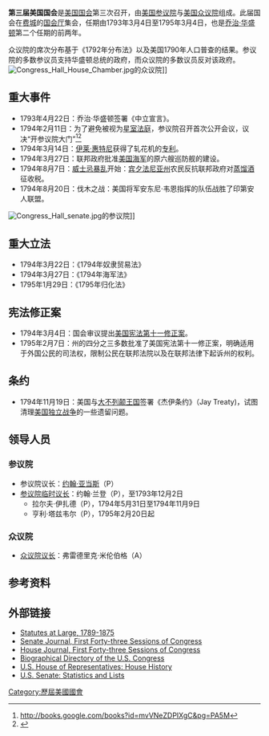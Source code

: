 {{refimprove|time=2015-08-15T04:07:48+00:00}}
{{Infobox United States Congress
|number         = 3
|previous       = 第2届
|next           = 第4届

|image          = Congress_Hall_exterior.jpg
|imagename      = [[国会厅|国会厅]]
|imagedate      = 2007年

|start          = 1793年3月4日
|end            = 1795年3月4日
|sessionnumber1 = 特殊
|sessionstart1  = 1793年3月4日
|sessionend1    = 1793年3月4日
|sessionnumber2 = 第一次
|sessionstart2  = 1793年12月2日
|sessionend2    = 1794年6月9日
|sessionnumber3 = 第二次
|sessionstart3  = 1794年11月3日
|sessionend3    = 1795年3月3日

|vp             = [[约翰·亚当斯|约翰·亚当斯]]
|pro tem        = [[理查德·亨利·李|理查德·亨利·李]]<br>[[约翰·兰登|约翰·兰登]]
|speaker        = [[乔纳森·特朗布尔二世|乔纳森·特朗布尔二世]]

|senators       = 27-30
|reps           = 101-105
|delegates      = 1
|s-majority     = 支持政府派
|h-majority     = 反对政府派
}}
'''第三届美国国会'''是[[美国国会|美国国会]]第三次召开，由[[美国参议院|美国参议院]]与[[美国众议院|美国众议院]]组成。此届国会在[[费城|费城]]的[[国会厅|国会厅]]集会，任期由1793年3月4日至1795年3月4日，也是[[乔治·华盛顿|乔治·华盛顿]]第二个任期的前两年。

众议院的席次分布基于《1792年分布法》以及美国1790年人口普查的结果。参议院的多数参议员支持华盛顿总统的政府，而众议院的多数议员反对该政府。
[[File:Congress_Hall_House_Chamber.jpg|thumb]]的众议院]]

== 重大事件 ==
* 1793年4月22日：乔治·华盛顿签署《中立宣言》。
* 1794年2月11日：为了避免被视为[[星室法庭|星室法庭]]，参议院召开首次公开会议，议决“开参议院大门”<ref>http://books.google.com/books?id=mvVNeZDPIXgC&pg=PA5M</ref><ref>{{Cite web |url=http://www.senate.gov/artandhistory/history/minute/The_Senate_Opens_Its_Doors.htm |title=存档副本 |access-date=2015-08-14 |archive-date=2021-03-18 |archive-url=https://web.archive.org/web/20210318001852/https://www.senate.gov/artandhistory/history/minute/The_Senate_Opens_Its_Doors.htm |dead-url=no }}</ref>
* 1794年3月14日：[[伊莱·惠特尼|伊莱·惠特尼]]获得了轧花机的[[专利|专利]]。
* 1794年3月27日：联邦政府批准[[美国海军|美国海军]]的原六艘巡防舰的建设。
* 1794年8月7日：[[威士忌暴乱|威士忌暴乱]]开始：[[宾夕法尼亚州|宾夕法尼亚州]]农民反抗联邦政府对[[蒸馏酒|蒸馏酒]]征收税。
* 1794年8月20日：伐木之战：美国将军安东尼·韦恩指挥的队伍战胜了印第安人联盟。
[[File:Congress_Hall_senate.jpg|thumb]]的参议院]]

== 重大立法 ==
* 1794年3月22日：《1794年奴隶贸易法》
* 1794年3月27日：《1794年海军法》 
* 1795年1月29日：《1795年归化法》

== 宪法修正案 ==
* 1794年3月4日：国会审议提出[[美国宪法第十一修正案|美国宪法第十一修正案]]。
* 1795年2月7日：州的四分之三多数批准了美国宪法第十一修正案，明确适用于外国公民的司法权，限制公民在联邦法院以及在联邦法律下起诉州的权利。

== 条约 ==
* 1794年11月19日：美国与[[大不列颠王国|大不列颠王国]]签署《杰伊条约》（Jay Treaty)，试图清理[[美国独立战争|美国独立战争]]的一些遗留问题。

== 领导人员 ==

=== 参议院 ===
* 参议院议长：[[约翰·亚当斯|约翰·亚当斯]]（P）
* [[美國參議院臨時議長|参议院临时议长]]：约翰·兰登（P），至1793年12月2日
** 拉尔夫·伊扎德（P），1794年5月31日至1794年11月9日
** 亨利·塔兹韦尔（P），1795年2月20日起

=== 众议院 ===
* [[美國眾議院議長|众议院议长]]：弗雷德里克·米伦伯格（A）

== 参考资料 ==
{{Reflist}}

== 外部链接 ==
* [http://memory.loc.gov/ammem/amlaw/lwsllink.html Statutes at Large, 1789-1875] {{Wayback|url=http://memory.loc.gov/ammem/amlaw/lwsllink.html |date=20130407011212 }}
* [http://memory.loc.gov/ammem/amlAt-largewsjlink.html Senate Journal, First Forty-three Sessions of Congress]
* [http://memory.loc.gov/ammem/amlaw/lwhjlink.html#anchor2 House Journal, First Forty-three Sessions of Congress] {{Wayback|url=http://memory.loc.gov/ammem/amlaw/lwhjlink.html#anchor2 |date=20210126004132 }}
* [https://web.archive.org/web/20060601025644/http://www.gpoaccess.gov/serialset/cdocuments/hd108-222/index.html Biographical Directory of the U.S. Congress]
* [http://clerk.house.gov/art_history/house_history/index.html U.S. House of Representatives: House History] {{Wayback|url=http://clerk.house.gov/art_history/house_history/index.html |date=20100424075255 }}
* [http://www.senate.gov/pagelayout/reference/two_column_table/stats_and_lists.htm U.S. Senate: Statistics and Lists] {{Wayback|url=http://www.senate.gov/pagelayout/reference/two_column_table/stats_and_lists.htm |date=20060601011043 }}

[[Category:歷屆美國國會|Category:歷屆美國國會]]